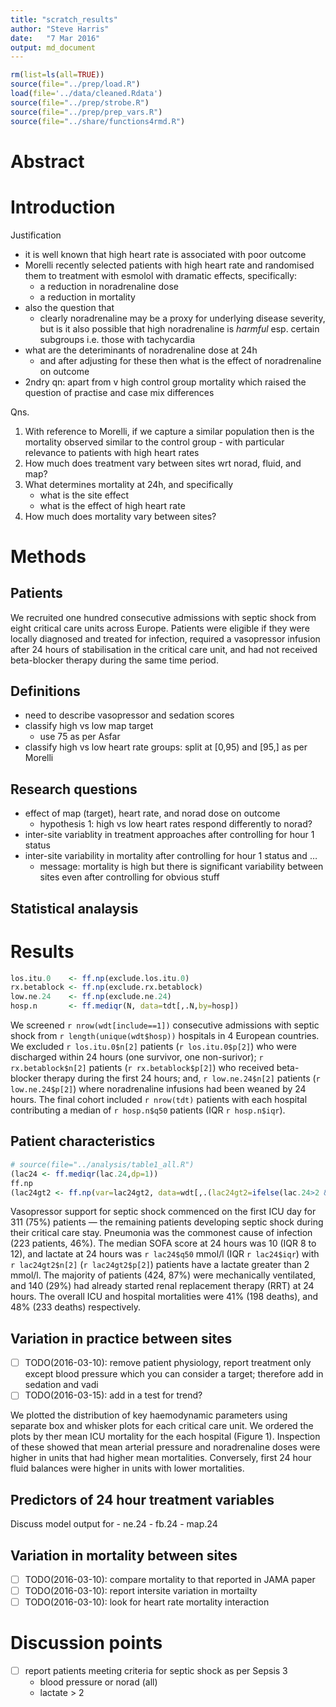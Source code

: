 ```yaml
---
title: "scratch_results"
author: "Steve Harris"
date:	"7 Mar 2016"
output: md_document
---
```


```r
rm(list=ls(all=TRUE))
source(file="../prep/load.R")
load(file='../data/cleaned.Rdata')
source(file="../prep/strobe.R")
source(file="../prep/prep_vars.R")
source(file="../share/functions4rmd.R")
```

# Abstract

# Introduction

Justification

- it is well known that high heart rate is associated with poor outcome 
- Morelli recently selected patients with high heart rate and randomised them to treatment with esmolol with dramatic effects,  specifically: 
	+ a reduction in noradrenaline dose
	+ a reduction in mortality
- also the question that 
	- clearly noradrenaline may be a proxy for underlying disease severity, but is it also possible that high noradrenaline is _harmful_ esp. certain subgroups i.e. those with tachycardia
- what are the deteriminants of noradrenaline dose at 24h
	- and after adjusting for these then what is the effect of noradrenaline on outcome

- 2ndry qn: apart from v high control group mortality which raised the question of practise and case mix differences 

Qns.

1. With reference to Morelli, if we capture a similar population then is the mortality observed similar to the control group - with particular relevance to patients with high heart rates
2. How much does treatment vary between sites wrt norad, fluid, and map?
3. What determines mortality at 24h, and specifically
	- what is the site effect
	- what is the effect of high heart rate
3. How much does mortality vary between sites?

# Methods

## Patients

We recruited one hundred consecutive admissions with septic shock from eight critical care units across Europe. Patients were eligible if they were locally diagnosed and treated for infection, required a vasopressor infusion after 24 hours of stabilisation in the critical care unit, and had not received beta-blocker therapy during the same time period.

<!-- Morelli criteria to compare in table

- age < 18
- beta-blockers prior to randomisation
- cardiac index < 2.2 with high LAP
- significant valvular heart disease
 -->

## Definitions

- need to describe vasopressor and sedation scores
- classify high vs low map target
	- use 75 as per Asfar
- classify high vs low heart rate groups: split at [0,95) and [95,] as per Morelli

## Research questions

- effect of map (target), heart rate, and norad dose on outcome
	+ hypothesis 1: high vs low heart rates respond differently to norad?
- inter-site variablity in treatment approaches after controlling for hour 1 status
- inter-site variability in mortality after controlling for hour 1 status and ...
	+ message: mortality is high but there is significant variability between sites  even after controlling for obvious stuff

## Statistical analaysis	



# Results
```r

los.itu.0    <- ff.np(exclude.los.itu.0)
rx.betablock <- ff.np(exclude.rx.betablock)
low.ne.24    <- ff.np(exclude.ne.24)
hosp.n       <- ff.mediqr(N, data=tdt[,.N,by=hosp])
```

We screened `r nrow(wdt[include==1])` consecutive admissions with septic shock from `r length(unique(wdt$hosp))` hospitals in 4 European countries. We excluded `r los.itu.0$n[2]` patients (`r los.itu.0$p[2]`) who were discharged within 24 hours (one survivor, one non-surivor); `r rx.betablock$n[2]` patients (`r rx.betablock$p[2]`) who received beta-blocker therapy during the first 24 hours; and, `r low.ne.24$n[2]` patients (`r low.ne.24$p[2]`) where noradrenaline infusions had been weaned by 24 hours. The final cohort included `r nrow(tdt)` patients with each hospital contributing a median of `r hosp.n$q50` patients (IQR `r hosp.n$iqr`).

## Patient characteristics

```r
# source(file="../analysis/table1_all.R")
(lac24 <- ff.mediqr(lac.24,dp=1))
ff.np
(lac24gt2 <- ff.np(var=lac24gt2, data=wdt[,.(lac24gt2=ifelse(lac.24>2 & !is.na(lac.24),1,0))], dp=0)) 
```
<!-- see Table 1 -->

Vasopressor support for septic shock commenced on the first ICU day for 311 (75%) patients --- the remaining patients developing septic shock during their critical care stay. Pneumonia was the commonest cause of infection (223 patients, 46%). The median SOFA score at 24 hours was 10 (IQR 8 to 12), and lactate at 24 hours was `r lac24$q50` mmol/l (IQR `r lac24$iqr`) with `r lac24gt2$n[2]` (`r lac24gt2$p[2]`) patients have a lactate greater than 2 mmol/l. The majority of patients (424, 87%) were mechanically ventilated, and 140 (29%) had already started renal replacement therapy (RRT) at 24 hours. The overall ICU and hospital mortalities were 41% (198 deaths), and 48% (233 deaths) respectively. 


## Variation in practice between sites

- [ ] TODO(2016-03-10): remove patient physiology, report treatment only except blood pressure which you can consider a target; therefore add in sedation and vadi
- [ ] TODO(2016-03-15): add in a test for trend?

We plotted the distribution of key haemodynamic parameters using separate box and whisker plots for each critical care unit. We ordered the plots by ther mean ICU mortality for the each hospital (Figure 1). Inspection of these showed that mean arterial pressure and noradrenaline doses were higher in units that had higher mean mortalities. Conversely, first 24 hour fluid balances were higher in units with lower mortalities. 

<!-- risk: ecological fallacy -->

<!-- notes:

Now model this

- treatment variables in 1st 24 hours
	+ fluid balance
	+ sedation
	+ noradrenaline use
	+ target blood pressure

- adjust for
	- baseline severity of illness at admission
	- age
	- sex
	- admission diagnosis
	- sepsis by body system
	- control for current
		+ steroid use
		+ other vasopressors
- report variability
	+ site vs residual: how much is accounted for unit level practice

 -->

## Predictors of 24 hour treatment variables

Discuss model output for 
- ne.24
- fb.24
- map.24

## Variation in mortality between sites

- [ ] TODO(2016-03-10): compare mortality to that reported in JAMA paper
- [ ] TODO(2016-03-10): report intersite variation in mortailty
- [ ] TODO(2016-03-10): look for heart rate mortality interaction





# Discussion points

- [ ] report patients meeting criteria for septic shock as per Sepsis 3
	- blood pressure or norad (all)
	- lactate > 2
